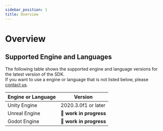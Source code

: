 ```yaml
---
sidebar_position: 1
title: Overview
---
```


# Overview

## Supported Engine and Languages

The following table shows the supported engine and language versions for the latest version of the SDK.  
If you want to use a engine or language that is not listed below, please [contact us](https://dogutech.io/en/contact-us).

| Engine or Language | Version                 |
| ------------------ | ----------------------- |
| Unity Engine       | 2020.3.0f1 or later     |
| Unreal Engine      | 🚧 **work in progress** |
| Godot Engine       | 🚧 **work in progress** |

